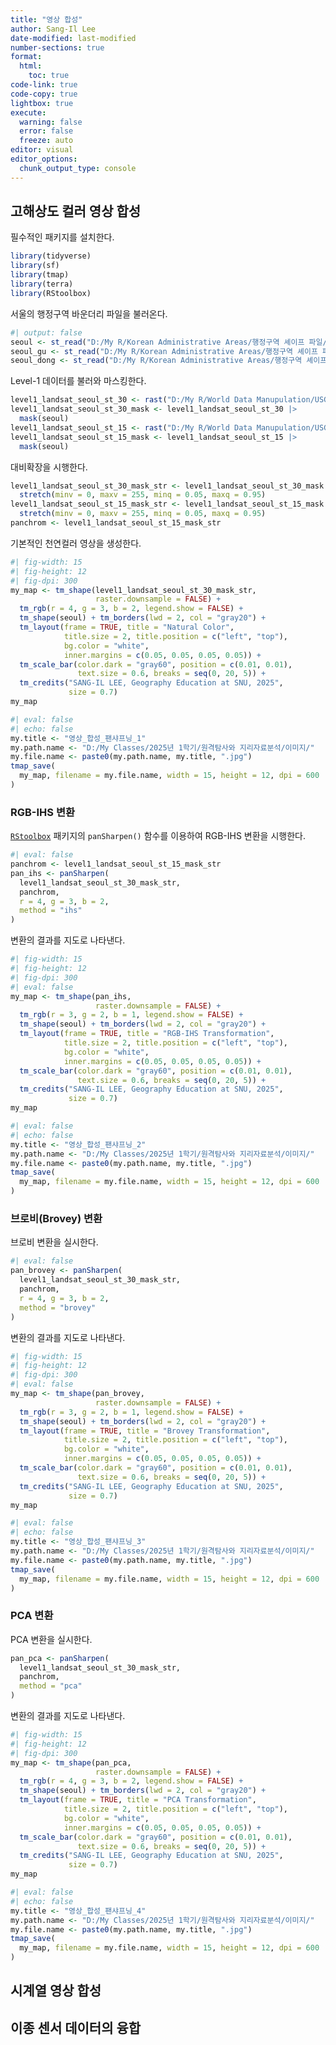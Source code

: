 ```yaml
---
title: "영상 합성"
author: Sang-Il Lee
date-modified: last-modified
number-sections: true
format: 
  html: 
    toc: true
code-link: true
code-copy: true
lightbox: true
execute: 
  warning: false
  error: false
  freeze: auto
editor: visual
editor_options: 
  chunk_output_type: console
---
```


## 고해상도 컬러 영상 합성

필수적인 패키지를 설치한다.

```r
library(tidyverse)
library(sf)
library(tmap)
library(terra)
library(RStoolbox)
```

서울의 행정구역 바운더리 파일을 불러온다.

```r
#| output: false
seoul <- st_read("D:/My R/Korean Administrative Areas/행정구역 셰이프 파일/2 Original Cleaning/2023_2Q/SEOUL_SIDO_2023_2Q.shp")
seoul_gu <- st_read("D:/My R/Korean Administrative Areas/행정구역 셰이프 파일/2 Original Cleaning/2023_2Q/SEOUL_GU_2023_2Q.shp")
seoul_dong <- st_read("D:/My R/Korean Administrative Areas/행정구역 셰이프 파일/2 Original Cleaning/2023_2Q/SEOUL_EMD_2023_2Q.shp")
```

Level-1 데이터를 불러와 마스킹한다.

```r
level1_landsat_seoul_st_30 <- rast("D:/My R/World Data Manupulation/USGS EarthExplorer/level1_landsat_seoul_stack_30.tif")
level1_landsat_seoul_st_30_mask <- level1_landsat_seoul_st_30 |> 
  mask(seoul)
level1_landsat_seoul_st_15 <- rast("D:/My R/World Data Manupulation/USGS EarthExplorer/level1_landsat_seoul_stack_15.tif")
level1_landsat_seoul_st_15_mask <- level1_landsat_seoul_st_15 |> 
  mask(seoul)
```

대비확장을 시행한다.

```r
level1_landsat_seoul_st_30_mask_str <- level1_landsat_seoul_st_30_mask |> 
  stretch(minv = 0, maxv = 255, minq = 0.05, maxq = 0.95)
level1_landsat_seoul_st_15_mask_str <- level1_landsat_seoul_st_15_mask |> 
  stretch(minv = 0, maxv = 255, minq = 0.05, maxq = 0.95)
panchrom <- level1_landsat_seoul_st_15_mask_str
```

기본적인 천연컬러 영상을 생성한다.

```r
#| fig-width: 15
#| fig-height: 12
#| fig-dpi: 300
my_map <- tm_shape(level1_landsat_seoul_st_30_mask_str, 
                   raster.downsample = FALSE) + 
  tm_rgb(r = 4, g = 3, b = 2, legend.show = FALSE) +
  tm_shape(seoul) + tm_borders(lwd = 2, col = "gray20") +
  tm_layout(frame = TRUE, title = "Natural Color", 
            title.size = 2, title.position = c("left", "top"), 
            bg.color = "white", 
            inner.margins = c(0.05, 0.05, 0.05, 0.05)) +
  tm_scale_bar(color.dark = "gray60", position = c(0.01, 0.01), 
               text.size = 0.6, breaks = seq(0, 20, 5)) + 
  tm_credits("SANG-IL LEE, Geography Education at SNU, 2025", 
             size = 0.7)
my_map
```

```r
#| eval: false
#| echo: false
my.title <- "영상_합성_팬샤프닝_1"
my.path.name <- "D:/My Classes/2025년 1학기/원격탐사와 지리자료분석/이미지/"
my.file.name <- paste0(my.path.name, my.title, ".jpg")
tmap_save(
  my_map, filename = my.file.name, width = 15, height = 12, dpi = 600
)
```

### RGB-IHS 변환

[`RStoolbox`](https://bleutner.github.io/RStoolbox/) 패키지의 `panSharpen()` 함수를 이용하여 RGB-IHS 변환을 시행한다.

```r
#| eval: false
panchrom <- level1_landsat_seoul_st_15_mask_str
pan_ihs <- panSharpen(
  level1_landsat_seoul_st_30_mask_str, 
  panchrom, 
  r = 4, g = 3, b = 2,
  method = "ihs"
)
```

변환의 결과를 지도로 나타낸다.

```r
#| fig-width: 15
#| fig-height: 12
#| fig-dpi: 300
#| eval: false
my_map <- tm_shape(pan_ihs, 
                   raster.downsample = FALSE) + 
  tm_rgb(r = 3, g = 2, b = 1, legend.show = FALSE) +
  tm_shape(seoul) + tm_borders(lwd = 2, col = "gray20") +
  tm_layout(frame = TRUE, title = "RGB-IHS Transformation", 
            title.size = 2, title.position = c("left", "top"), 
            bg.color = "white", 
            inner.margins = c(0.05, 0.05, 0.05, 0.05)) +
  tm_scale_bar(color.dark = "gray60", position = c(0.01, 0.01), 
               text.size = 0.6, breaks = seq(0, 20, 5)) + 
  tm_credits("SANG-IL LEE, Geography Education at SNU, 2025", 
             size = 0.7)
my_map
```

```r
#| eval: false
#| echo: false
my.title <- "영상_합성_팬샤프닝_2"
my.path.name <- "D:/My Classes/2025년 1학기/원격탐사와 지리자료분석/이미지/"
my.file.name <- paste0(my.path.name, my.title, ".jpg")
tmap_save(
  my_map, filename = my.file.name, width = 15, height = 12, dpi = 600
)
```

### 브로비(Brovey) 변환

브로비 변환을 실시한다.

```r
#| eval: false
pan_brovey <- panSharpen(
  level1_landsat_seoul_st_30_mask_str, 
  panchrom, 
  r = 4, g = 3, b = 2,
  method = "brovey"
)
```

변환의 결과를 지도로 나타낸다.

```r
#| fig-width: 15
#| fig-height: 12
#| fig-dpi: 300
#| eval: false
my_map <- tm_shape(pan_brovey, 
                   raster.downsample = FALSE) + 
  tm_rgb(r = 3, g = 2, b = 1, legend.show = FALSE) +
  tm_shape(seoul) + tm_borders(lwd = 2, col = "gray20") +
  tm_layout(frame = TRUE, title = "Brovey Transformation", 
            title.size = 2, title.position = c("left", "top"), 
            bg.color = "white", 
            inner.margins = c(0.05, 0.05, 0.05, 0.05)) +
  tm_scale_bar(color.dark = "gray60", position = c(0.01, 0.01), 
               text.size = 0.6, breaks = seq(0, 20, 5)) + 
  tm_credits("SANG-IL LEE, Geography Education at SNU, 2025", 
             size = 0.7)
my_map
```

```r
#| eval: false
#| echo: false
my.title <- "영상_합성_팬샤프닝_3"
my.path.name <- "D:/My Classes/2025년 1학기/원격탐사와 지리자료분석/이미지/"
my.file.name <- paste0(my.path.name, my.title, ".jpg")
tmap_save(
  my_map, filename = my.file.name, width = 15, height = 12, dpi = 600
)
```

### PCA 변환

PCA 변환을 실시한다.

```r
pan_pca <- panSharpen(
  level1_landsat_seoul_st_30_mask_str, 
  panchrom, 
  method = "pca"
)
```

변환의 결과를 지도로 나타낸다.

```r
#| fig-width: 15
#| fig-height: 12
#| fig-dpi: 300
my_map <- tm_shape(pan_pca, 
                   raster.downsample = FALSE) + 
  tm_rgb(r = 4, g = 3, b = 2, legend.show = FALSE) +
  tm_shape(seoul) + tm_borders(lwd = 2, col = "gray20") +
  tm_layout(frame = TRUE, title = "PCA Transformation", 
            title.size = 2, title.position = c("left", "top"), 
            bg.color = "white", 
            inner.margins = c(0.05, 0.05, 0.05, 0.05)) +
  tm_scale_bar(color.dark = "gray60", position = c(0.01, 0.01), 
               text.size = 0.6, breaks = seq(0, 20, 5)) + 
  tm_credits("SANG-IL LEE, Geography Education at SNU, 2025", 
             size = 0.7)
my_map
```

```r
#| eval: false
#| echo: false
my.title <- "영상_합성_팬샤프닝_4"
my.path.name <- "D:/My Classes/2025년 1학기/원격탐사와 지리자료분석/이미지/"
my.file.name <- paste0(my.path.name, my.title, ".jpg")
tmap_save(
  my_map, filename = my.file.name, width = 15, height = 12, dpi = 600
)
```

## 시계열 영상 합성

## 이종 센서 데이터의 융합
